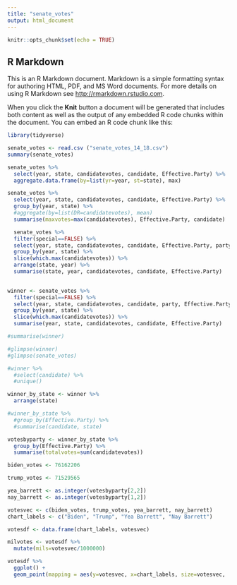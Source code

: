 ```yaml
---
title: "senate_votes"
output: html_document
---
```


```r
knitr::opts_chunk$set(echo = TRUE)
```

## R Markdown

This is an R Markdown document. Markdown is a simple formatting syntax for authoring HTML, PDF, and MS Word documents. For more details on using R Markdown see <http://rmarkdown.rstudio.com>.

When you click the **Knit** button a document will be generated that includes both content as well as the output of any embedded R code chunks within the document. You can embed an R code chunk like this:

```r
library(tidyverse)

```

```r
senate_votes <- read.csv ("senate_votes_14_18.csv")
summary(senate_votes)

```

```r
senate_votes %>% 
  select(year, state, candidatevotes, candidate, Effective.Party) %>% 
  aggregate.data.frame(by=list(yr=year, st=state), max)
```

```r
senate_votes %>% 
  select(year, state, candidatevotes, candidate, Effective.Party) %>% 
  group_by(year, state) %>% 
  #aggregate(by=list(DR=candidatevotes), mean)
  summarise(maxvotes=max(candidatevotes), Effective.Party, candidate)


```

```r
  senate_votes %>% 
  filter(special==FALSE) %>% 
  select(year, state, candidatevotes, candidate, Effective.Party, party) %>% 
  group_by(year, state) %>% 
  slice(which.max(candidatevotes)) %>% 
  arrange(state, year) %>% 
  summarise(state, year, candidatevotes, candidate, Effective.Party)
  

```
```r
winner <- senate_votes %>%
  filter(special==FALSE) %>%
  select(year, state, candidatevotes, candidate, party, Effective.Party) %>% 
  group_by(year, state) %>% 
  slice(which.max(candidatevotes)) %>% 
  summarise(year, state, candidatevotes, candidate, Effective.Party)

#summarise(winner)

#glimpse(winner)
#glimpse(senate_votes)

#winner %>% 
  #select(candidate) %>% 
  #unique()
```



```r


winner_by_state <- winner %>%
  arrange(state)
```


```r
#winner_by_state %>% 
  #group_by(Effective.Party) %>% 
  #summarise(candidate, state)
```


```r
votesbyparty <- winner_by_state %>% 
  group_by(Effective.Party) %>% 
  summarise(totalvotes=sum(candidatevotes))


```
```r
biden_votes <- 76162206

trump_votes <- 71529565

yea_barrett <- as.integer(votesbyparty[2,2])
nay_barrett <- as.integer(votesbyparty[1,2])

votesvec <- c(biden_votes, trump_votes, yea_barrett, nay_barrett)
chart_labels <- c("Biden", "Trump", "Yea Barrett", "Nay Barrett")

```

```r

votesdf <- data.frame(chart_labels, votesvec)

milvotes <- votesdf %>% 
  mutate(mils=votesvec/1000000) 

votesdf %>% 
  ggplot() +
  geom_point(mapping = aes(y=votesvec, x=chart_labels, size=votesvec,  color=chart_labels))

```


